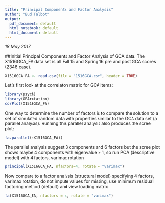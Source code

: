 ```yaml
---
title: "Principal Components and Factor Analysis"
author: "Bud Talbot"
output:
  pdf_document: default
  html_notebook: default
  html_document: default
---
```

*18 May 2017*

##Initial Principal Components and Factor Analysis of GCA data. 
The X1516GCA_FA data set is all Fall 15 and Spring 16 pre and post GCA scores (2346 case). 

```r
X1516GCA_FA <- read.csv(file = "1516GCA.csv", header = TRUE)
```

Let's first look at the correlaton matrix for GCA items:

```r
library(psych)
library(GPArotation)
corPlot(X1516GCA_FA)
```

One way to determine the number of factors is to compare the solution to a set of simulated random data with properties similar to the GCA data set (a parallel analysis). Running this parallel analysis also produces the scree plot:

```r
fa.parallel((X1516GCA_FA))
```

The parallel analysis suggest 3 components and 6 factors but the scree plot shows maybe 4 components with eigenvalue > 1, so run PCA (descriptive model) with 4 factors, varimax rotation

```r
principal(X1516GCA_FA, nfactors=4, rotate = "varimax")
```

Now compare to a factor analysis (structural model) specifying 4 factors, varimax rotation, do not impute values for missing, use minimum residual factoring method (default) and view loading matrix

```r
fa(X1516GCA_FA, nfactors = 4, rotate = "varimax")
```

